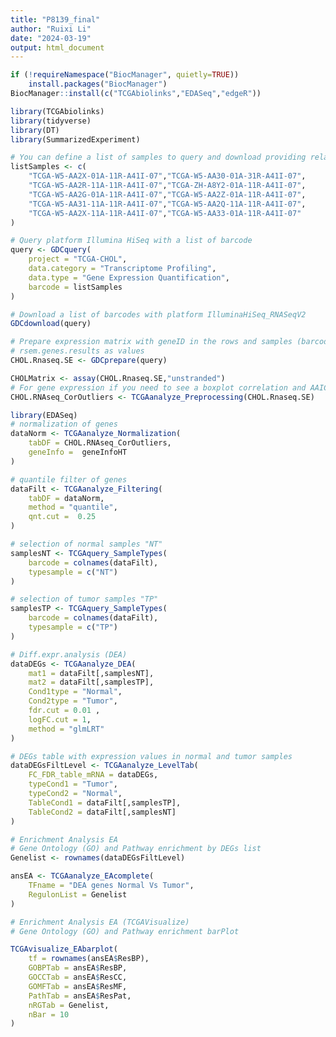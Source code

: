```yaml
---
title: "P8139_final"
author: "Ruixi Li"
date: "2024-03-19"
output: html_document
---
```


```r
if (!requireNamespace("BiocManager", quietly=TRUE))
    install.packages("BiocManager")
BiocManager::install(c("TCGAbiolinks","EDASeq","edgeR"))
```

```r
library(TCGAbiolinks)
library(tidyverse)
library(DT)
library(SummarizedExperiment)
```

```r
# You can define a list of samples to query and download providing relative TCGA barcodes.
listSamples <- c(
    "TCGA-W5-AA2X-01A-11R-A41I-07","TCGA-W5-AA30-01A-31R-A41I-07",
    "TCGA-W5-AA2R-11A-11R-A41I-07","TCGA-ZH-A8Y2-01A-11R-A41I-07",
    "TCGA-W5-AA2G-01A-11R-A41I-07","TCGA-W5-AA2Z-01A-11R-A41I-07",
    "TCGA-W5-AA31-11A-11R-A41I-07","TCGA-W5-AA2Q-11A-11R-A41I-07",
    "TCGA-W5-AA2X-11A-11R-A41I-07","TCGA-W5-AA33-01A-11R-A41I-07"
)

# Query platform Illumina HiSeq with a list of barcode 
query <- GDCquery(
    project = "TCGA-CHOL", 
    data.category = "Transcriptome Profiling",
    data.type = "Gene Expression Quantification",
    barcode = listSamples
)

# Download a list of barcodes with platform IlluminaHiSeq_RNASeqV2
GDCdownload(query)

# Prepare expression matrix with geneID in the rows and samples (barcode) in the columns
# rsem.genes.results as values
CHOL.Rnaseq.SE <- GDCprepare(query)

CHOLMatrix <- assay(CHOL.Rnaseq.SE,"unstranded") 
# For gene expression if you need to see a boxplot correlation and AAIC plot to define outliers you can run
CHOL.RNAseq_CorOutliers <- TCGAanalyze_Preprocessing(CHOL.Rnaseq.SE)
```


```r
library(EDASeq)
# normalization of genes
dataNorm <- TCGAanalyze_Normalization(
    tabDF = CHOL.RNAseq_CorOutliers, 
    geneInfo =  geneInfoHT
)

# quantile filter of genes
dataFilt <- TCGAanalyze_Filtering(
    tabDF = dataNorm,
    method = "quantile", 
    qnt.cut =  0.25
)

# selection of normal samples "NT"
samplesNT <- TCGAquery_SampleTypes(
    barcode = colnames(dataFilt),
    typesample = c("NT")
)

# selection of tumor samples "TP"
samplesTP <- TCGAquery_SampleTypes(
    barcode = colnames(dataFilt), 
    typesample = c("TP")
)

# Diff.expr.analysis (DEA)
dataDEGs <- TCGAanalyze_DEA(
    mat1 = dataFilt[,samplesNT],
    mat2 = dataFilt[,samplesTP],
    Cond1type = "Normal",
    Cond2type = "Tumor",
    fdr.cut = 0.01 ,
    logFC.cut = 1,
    method = "glmLRT"
)

# DEGs table with expression values in normal and tumor samples
dataDEGsFiltLevel <- TCGAanalyze_LevelTab(
    FC_FDR_table_mRNA = dataDEGs,
    typeCond1 = "Tumor",
    typeCond2 = "Normal",
    TableCond1 = dataFilt[,samplesTP],
    TableCond2 = dataFilt[,samplesNT]
)
```


```r
# Enrichment Analysis EA
# Gene Ontology (GO) and Pathway enrichment by DEGs list
Genelist <- rownames(dataDEGsFiltLevel)

ansEA <- TCGAanalyze_EAcomplete(
    TFname = "DEA genes Normal Vs Tumor",
    RegulonList = Genelist
)

# Enrichment Analysis EA (TCGAVisualize)
# Gene Ontology (GO) and Pathway enrichment barPlot

TCGAvisualize_EAbarplot(
    tf = rownames(ansEA$ResBP), 
    GOBPTab = ansEA$ResBP,
    GOCCTab = ansEA$ResCC,
    GOMFTab = ansEA$ResMF,
    PathTab = ansEA$ResPat,
    nRGTab = Genelist, 
    nBar = 10
)
```


